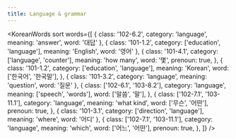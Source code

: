 ```yaml
---
title: Language & grammar
---
```



<KoreanWords
  sort
  words={[
    { class: '102-6.2', category: 'language', meaning: 'answer', word: '대답' },
    { class: '101-1.2', category: ['education', 'language'], meaning: 'English', word: '영어' },
    {
      class: '101-4.1',
      category: ['language', 'counter'],
      meaning: 'how many',
      word: '몇',
      prenoun: true,
    },
    {
      class: '101-1.2',
      category: ['education', 'language'],
      meaning: 'Korean',
      word: ['한국어', '한국말'],
    },
    { class: '101-3.2', category: 'language', meaning: 'question', word: '질문' },
    {
      class: ['102-6.1', '103-8.2'],
      category: 'language',
      meaning: ['speech', 'words'],
      word: ['말씀', '말'],
    },
    {
      class: ['102-7.1', '103-11.1'],
      category: 'language',
      meaning: 'what kind',
      word: ['무슨', '어떤'],
      prenoun: true,
    },
    { class: '101-3.1', category: ['direction', 'language'], meaning: 'where', word: '어디' },
    {
      class: ['102-7.1', '103-11.1'],
      category: 'language',
      meaning: 'which',
      word: ['어느', '어떤'],
      prenoun: true,
    },
  ]}
/>
